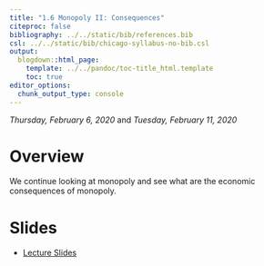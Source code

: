 ```yaml
---
title: "1.6 Monopoly II: Consequences"
citeproc: false
bibliography: ../../static/bib/references.bib
csl: ../../static/bib/chicago-syllabus-no-bib.csl
output:
  blogdown::html_page:
    template: ../../pandoc/toc-title_html.template
    toc: true
editor_options: 
  chunk_output_type: console
---
```


*Thursday, February 6, 2020* and *Tuesday, February 11, 2020*

# Overview

We continue looking at monopoly and see what are the economic consequences of monopoly.

# Slides

- [<i class="fas fa-external-link-square-alt"></i> Lecture Slides](/slides/1.6-slides.html)

